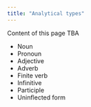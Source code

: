 ```yaml
---
title: "Analytical types"
---
```



::: {.callout-caution}
Content of this page TBA
:::

- Noun
- Pronoun
- Adjective
- Adverb
- Finite verb
- Infinitive
- Participle
- Uninflected form

